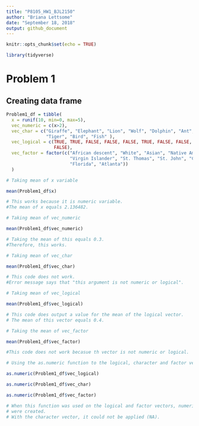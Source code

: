 ```yaml
---
title: "P8105_HW1_BJL2150"
author: "Briana Lettsome"
date: "September 18, 2018"
output: github_document
---
```


```r
knitr::opts_chunk$set(echo = TRUE)

library(tidyverse)
```


# Problem 1


## Creating data frame

```r
Problem1_df = tibble(
  x = runif(10, min=0, max=5), 
  vec_numeric = c(x>2),
  vec_char = c("Giraffe", "Elephant", "Lion", "Wolf", "Dolphin", "Ant", "Dog", 
               "Tiger", "Bird", "Fish" ),
  vec_logical = c(TRUE, TRUE, FALSE, FALSE, FALSE, TRUE, FALSE, FALSE, TRUE, 
                  FALSE),
  vec_factor = factor(c("African descent", "White", "Asian", "Native American", 
                        "Virgin Islander", "St. Thomas", "St. John", "Croix", 
                        "Florida", "Atlanta"))
  )
```
 
```r
# Taking mean of x variable

mean(Problem1_df$x)

# This works because it is numeric variable. 
#The mean of x equals 2.136482.
```

```r
# Taking mean of vec_numeric

mean(Problem1_df$vec_numeric)

# Taking the mean of this equals 0.3. 
#Therefore, this works.
```

```r
# Taking mean of vec_char

mean(Problem1_df$vec_char)

# This code does not work. 
#Error message says that "this argument is not numeric or logical".
```

```r
# Taking mean of vec_logical

mean(Problem1_df$vec_logical)

# This code does output a value for the mean of the logical vector.
# The mean of this vector equals 0.4.
```

```r
# Taking the mean of vec_factor

mean(Problem1_df$vec_factor)

#This code does not work becasue th vector is not numeric or logical.
```

```r
# Using the as.numeric function to the logical, character and factor vectors.

as.numeric(Problem1_df$vec_logical)

as.numeric(Problem1_df$vec_char)

as.numeric(Problem1_df$vec_factor)

# When this function was used on the logical and factor vectors, numeric values
# were created.
# With the character vector, it could not be applied (NA).

```

